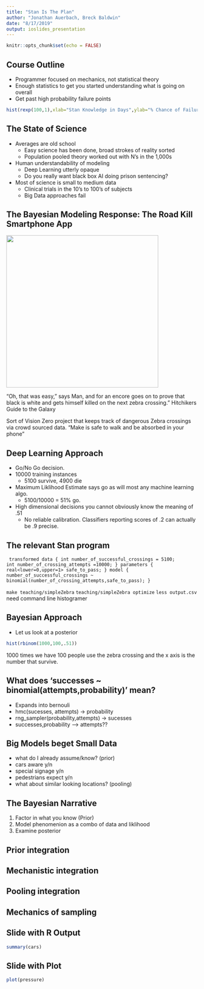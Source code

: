 ```yaml
---
title: "Stan Is The Plan"
author: "Jonathan Auerbach, Breck Baldwin"
date: "8/17/2019"
output: ioslides_presentation
---
```


```r
knitr::opts_chunk$set(echo = FALSE)
```

## Course Outline

- Programmer focused on mechanics, not statistical theory
- Enough statistics to get you started understanding what is going on overall
- Get past high probability failure points

```r
hist(rexp(100,1),xlab="Stan Knowledge in Days",ylab="% Chance of Failure",main="Liklihood of Failure to Learn Stan")
```

## The State of Science

* Averages are old school
  + Easy science has been done, broad strokes of reality sorted
  + Population pooled theory worked out with N's in the 1,000s
* Human understandability of modeling 
  + Deep Learning utterly opaque
  + Do you really want black box AI doing prison sentencing?
* Most of science is small to medium data
  + Clinical trials in the 10's to 100's of subjects
  + Big Data approaches fail

## The Bayesian Modeling Response: The Road Kill Smartphone App

<img src="img/zebra.jpg" width=400> 

"Oh, that was easy," says Man, and for an encore goes on to prove that black is white and gets himself killed on the next zebra crossing.” Hitchikers Guide to the Galaxy

Sort of Vision Zero project that keeps track of dangerous Zebra crossings via crowd sourced data. "Make is safe to walk and be absorbed in your phone"

## 

## Deep Learning Approach

- Go/No Go decision. 
<img black box>
- 10000 training instances
  + 5100 survive, 4900 die
- Maximum Liklihood Estimate says go as will most any machine learning algo. 
  + 5100/10000 = 51% go. 
- High dimensional decisions you cannot obviously know the meaning of .51 
  + No reliable calibration. Classifiers reporting scores of .2 can actually be .9 precise.

## The relevant Stan program

<code>
transformed data {
   int number_of_successful_crossings = 5100;
   int number_of_crossing_attempts =10000;
}
parameters {
   real<lower=0,upper=1> safe_to_pass;
}
model {
  number_of_successful_crossings
	  ~ binomial(number_of_crossing_attempts,safe_to_pass);
}
</code>

`make teaching/simpleZebra`
`teaching/simpleZebra optimize`
`less output.csv`
need command line histogramer

## Bayesian Approach
- Let us look at a posterior
```r
hist(rbinom(1000,100,.51))
```
1000 times we have 100 people use the zebra crossing and the x axis is the number that survive.

## What does 'successes ~ binomial(attempts,probability)' mean?

- Expands into bernouli
- hmc(sucesses, attempts) -> probability
- rng_sampler(probability,attempts) -> sucesses
- successes,probability --> attempts?? 

## Big Models beget Small Data 
- what do I already assume/know? (prior)
- cars aware y/n
- special signage y/n
- pedestrians expect y/n
- what about similar looking locations? (pooling)

## The Bayesian Narrative

1. Factor in what you know (Prior)
2. Model phenomenion as a combo of data and liklihood
3. Examine posterior

## Prior integration

## Mechanistic integration

## Pooling integration

## Mechanics of sampling



## Slide with R Output

```r
summary(cars)
```

## Slide with Plot

```r
plot(pressure)
```

